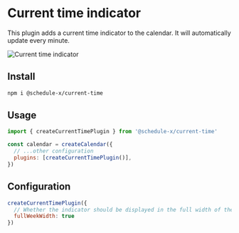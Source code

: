 # Current time indicator

This plugin adds a current time indicator to the calendar. It will automatically update every minute.

![Current time indicator](../../../../assets/current-time.png)

## Install

```bash copy
npm i @schedule-x/current-time
```

## Usage

```js
import { createCurrentTimePlugin } from '@schedule-x/current-time'

const calendar = createCalendar({
  // ...other configuration
  plugins: [createCurrentTimePlugin()],
})
```

## Configuration

```js
createCurrentTimePlugin({
  // Whether the indicator should be displayed in the full width of the week. Defaults to false
  fullWeekWidth: true
})
```
